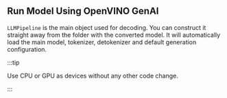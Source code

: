 
## Run Model Using OpenVINO GenAI

`LLMPipeline` is the main object used for decoding. You can construct it straight away from the folder with the converted model.
It will automatically load the main model, tokenizer, detokenizer and default generation configuration.

<LanguageTabs>
    <TabItemPython>
        <Tabs groupId="device">
            <TabItem label="CPU" value="cpu">
                <CodeExamplePython device="CPU" />
            </TabItem>
            <TabItem label="GPU" value="gpu">
                <CodeExamplePython device="GPU" />
            </TabItem>
        </Tabs>
    </TabItemPython>
    <TabItemCpp>
        <Tabs groupId="device">
            <TabItem label="CPU" value="cpu">
                <CodeExampleCPP device="CPU" />
            </TabItem>
            <TabItem label="GPU" value="gpu">
                <CodeExampleCPP device="GPU" />
            </TabItem>
        </Tabs>
    </TabItemCpp>
</LanguageTabs>

:::tip

Use CPU or GPU as devices without any other code change.

:::
